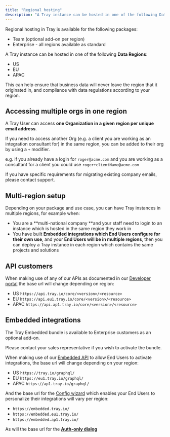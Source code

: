 ```yaml
---
title: "Regional hosting"
description: "A Tray instance can be hosted in one of the following Data Regions: US, EU or APAC. This can help ensure that business data will never leave the region that it originated in, and compliance with data regulations according to your region."
---
```


<Info>
Regional hosting in Tray is available for the following packages:

- Team (optional add-on per region)
- Enterprise - all regions available as standard
</Info>

A Tray instance can be hosted in one of the following **Data Regions**:

- US 
- EU 
- APAC 

This can help ensure that business data will never leave the region that it originated in, and compliance with data regulations according to your region.

## Accessing multiple orgs in one region[​](http://localhost:3000/docs/governance/org-management/regional-hosting#accessing-multiple-orgs-in-one-region)

A Tray User can access **one Organization in a given region per unique email address**.

If you need to access another Org (e.g. a client you are working as an integration consultant for) in the same region, you can be added to their org by using a `+` modifier.

e.g. if you already have a login for `roger@acme.com` and you are working as a consultant for a client you could use `roger+clientName@acme.com`

If you have specific requirements for migrating existing company emails, please contact support.

## Multi-region setup[​](http://localhost:3000/docs/governance/org-management/regional-hosting#multi-region-setup)

Depending on your package and use case, you can have Tray instances in multiple regions, for example when:

- You are a **multi-national company **and your staff need to login to an instance which is hosted in the same region they work in
- You have built **Embedded integrations which End Users configure for their own use**, and your **End Users will be in multiple regions**, then you can deploy a Tray instance in each region which contains the same projects and solutions

## API customers[​](http://localhost:3000/docs/governance/org-management/regional-hosting#api-customers)

When making use of any of our APIs as documented in our [Developer portal](https://developer.tray.io/openapi/trayapi-introduction/) the base url will change depending on region:

- US `https://api.tray.io/core/<version>/<resource>`
- EU `https://api.eu1.tray.io/core/<version>/<resource>`
- APAC `https://api.ap1.tray.io/core/<version>/<resource>`

## Embedded integrations

<Info>
The Tray Embedded bundle is available to Enterprise customers as an optional add-on.

Please contact your sales representative if you wish to activate the bundle.
</Info>

When making use of our [Embedded API](https://developer.tray.io/openapi/embeddedapi-introduction/) to allow End Users to activate integrations, the base url will change depending on your region:

- US `https://tray.io/graphql/`
- EU `https://eu1.tray.io/graphql/`
- APAC `https://ap1.tray.io/graphql/`

And the base url for the [Config wizard](/tray-uac/embedded-integrations/key-embedded-concepts/the-config-wizard/) which enables your End Users to personalize their integrations will vary per region:

- `https://embedded.tray.io/`
- `https://embedded.eu1.tray.io/`
- `https://embedded.ap1.tray.io/`

As will the base url for the [**Auth-only dialog**](/tray-uac/embedded-integrations/key-embedded-concepts/auth-only-dialog/)
